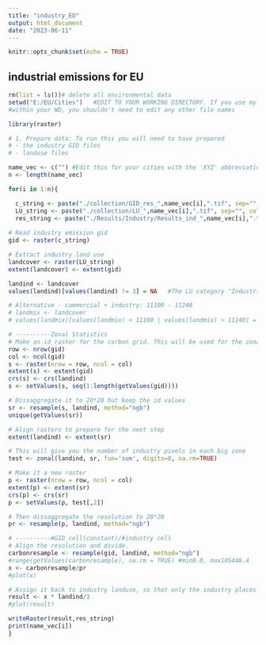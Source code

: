 ```yaml
---
title: "industry_EU"
output: html_document
date: "2023-06-11"
---
```


```r
knitr::opts_chunk$set(echo = TRUE)
```

## industrial emissions for EU

```r
rm(list = ls())# delete all environmental data
setwd("E:/EU/Cities")   #EDIT TO YOUR WORKING DIRECTORY. If you use my file structure and naming conventions
#within your WD, you shouldn't need to edit any other file names

library(raster)
```

```r
# 1. Prepare data: To run this you will need to have prepared 
# - the industry GID files
# - landuse files

name_vec <- c("") #Edit this for your cities with the 'XYZ' abbreviations for city names
n <- length(name_vec)

for(i in 1:n){

  c_string <- paste("./collection/GID_res_",name_vec[i],".tif", sep="", collapse = "")
  LU_string <- paste("./collection/LU_",name_vec[i],".tif", sep="", collapse = "")
  res_string <- paste("./Results/Industry/Results_ind_",name_vec[i],".tif", sep="", collapse = "")
  
# Read industry emission gid
gid <- raster(c_string)

# Extract industry land use
landcover <- raster(LU_string)
extent(landcover) <- extent(gid)

landind <- landcover
values(landind)[values(landind) != 3] = NA   #The LU category "Industrial or commercial units" has the value label 3 in our LU files

# Alternative - commercial + industry: 11100 - 11240
# landmix <- landcover
# values(landmix)[values(landmix) < 11100 | values(landmix) > 11240] = NA   #check LU codes if using this

# ----------Zonal Statistics
# Make an id raster for the carbon grid. This will be used for the zonal statistics
row <- nrow(gid)
col <- ncol(gid)
s <- raster(nrow = row, ncol = col)
extent(s) <- extent(gid)
crs(s) <- crs(landind)
s <- setValues(s, seq(1:length(getValues(gid))))

# Dissaggregate it to 20*20 but keep the id values
sr <- resample(s, landind, method="ngb")
unique(getValues(sr))

# Align rasters to prepare for the next step
extent(landind) <- extent(sr)

# This will give you the number of industry pixels in each big zone
test <- zonal(landind, sr, fun='sum', digits=0, na.rm=TRUE) 

# Make it a new raster
p <- raster(nrow = row, ncol = col)
extent(p) <- extent(sr)
crs(p) <- crs(sr)
p <- setValues(p, test[,2])

# Then dissaggregate the resolution to 20*20
pr <- resample(p, landind, method="ngb")

# ----------#GID cell(constant)/#industry cell 
# Align the resolution and divide.
carbonresample <- resample(gid, landind, method="ngb")
#range(getValues(carbonresample), na.rm = TRUE) #min0.0, max105448.4
x <- carbonresample/pr
#plot(x)

# Assign it back to industry landuse, so that only the industry places have emmission values
result <- x * landind/3
#plot(result)

writeRaster(result,res_string)  
print(name_vec[i])
}
```
